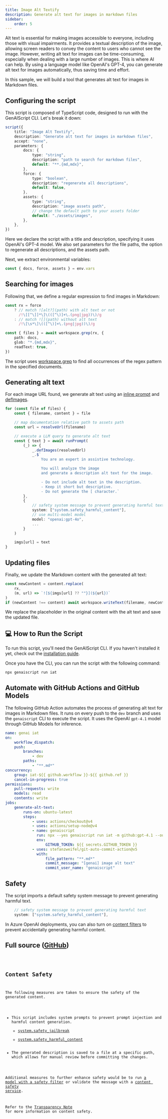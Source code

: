 ```yaml
---
title: Image Alt Textify
description: Generate alt text for images in markdown files
sidebar:
    order: 5
---
```



Alt text is essential for making images accessible to everyone, including those with visual impairments. It provides a textual description of the image, allowing screen readers to convey the content to users who cannot see the image.
However, writing alt text for images can be time-consuming, especially when dealing with a large number of images. This is where AI can help. By using a language model like OpenAI's GPT-4, you can generate alt text for images automatically, thus saving time and effort.

In this sample, we will build a tool that generates alt text for images in Markdown files.

## Configuring the script

This script is composed of TypeScript code, designed to run with the GenAIScript CLI. Let's break it down:

```ts
script({
    title: "Image Alt Textify",
    description: "Generate alt text for images in markdown files",
    accept: "none",
    parameters: {
        docs: {
            type: "string",
            description: "path to search for markdown files",
            default: "**.{md,mdx}",
        },
        force: {
            type: "boolean",
            description: "regenerate all descriptions",
            default: false,
        },
        assets: {
            type: "string",
            description: "image assets path",
            // change the default path to your assets folder
            default: "./assets/images",
        },
    },
})
```

Here we declare the script with a title and description, specifying it uses OpenAI's GPT-4 model.
We also set parameters for the file paths, the option to regenerate all descriptions, and the assets path.

Next, we extract environmental variables:

```ts
const { docs, force, assets } = env.vars
```

## Searching for images

Following that, we define a regular expression to find images in Markdown:

```ts
const rx = force
    ? // match ![alt?](path) with alt text or not
      /!\[[^\]]*\]\(([^\)]+\.(png|jpg))\)/g
    : // match ![](path) without alt text
      /!\[\s*\]\(([^\)]+\.(png|jpg))\)/g

const { files } = await workspace.grep(rx, {
    path: docs,
    glob: "*.{md,mdx}",
    readText: true,
})
```

The script uses [workspace.grep](/genaiscript/reference/scripts/files#grep) to find all occurrences of the regex pattern in the specified documents.

## Generating alt text

For each image URL found, we generate alt text using an [inline prompt](/genaiscript/reference/scripts/inline-prompts)
and [defImages](/genaiscript/reference/scripts/images).

```ts
for (const file of files) {
    const { filename, content } = file

    // map documentation relative path to assets path
    const url = resolveUrl(filename)

    // execute a LLM query to generate alt text
    const { text } = await runPrompt(
        (_) => {
            _.defImages(resolvedUrl)
            _.$`
                You are an expert in assistive technology.

                You will analyze the image
                and generate a description alt text for the image.

                - Do not include alt text in the description.
                - Keep it short but descriptive.
                - Do not generate the [ character.`
        },
        {
            // safety system message to prevent generating harmful text
            system: ["system.safety_harmful_content"],
            // use multi-model model
            model: "openai:gpt-4o",
            ...
        }
    )

    imgs[url] = text
}
```

## Updating files

Finally, we update the Markdown content with the generated alt text:

```ts
const newContent = content.replace(
    rx,
    (m, url) => `![${imgs[url] ?? ""}](${url})`
)
if (newContent !== content) await workspace.writeText(filename, newContent)
```

We replace the placeholder in the original content with the alt text and save the updated file.

## 💻 How to Run the Script

To run this script, you'll need the GenAIScript CLI.
If you haven't installed it yet, check out the [installation guide](https://microsoft.github.io/genaiscript/getting-started/installation).

Once you have the CLI, you can run the script with the following command:

```bash
npx genaiscript run iat
```

## Automate with GitHub Actions and GitHub Models

The following GitHub Action automates the process of generating alt text for images in Markdown files. It runs on every push to the `dev` branch and uses the `genaiscript` CLI to execute the script.
It uses the OpenAI `gpt-4.1` model through GitHub Models for inference.

```yml title=".github/workflows/genai-iat.yml"
name: genai iat
on:
    workflow_dispatch:
    push:
        branches:
            - dev
        paths:
            - "**.md*"
concurrency:
    group: iat-${{ github.workflow }}-${{ github.ref }}
    cancel-in-progress: true
permissions:
    pull-requests: write
    models: read
    contents: write
jobs:
    generate-alt-text:
        runs-on: ubuntu-latest
        steps:
            - uses: actions/checkout@v4
            - uses: actions/setup-node@v4
            - name: genaiscript
              run: npx --yes genaiscript run iat -m github:gpt-4.1 --out-trace $GITHUB_STEP_SUMMARY
              env:
                  GITHUB_TOKEN: ${{ secrets.GITHUB_TOKEN }}
            - uses: stefanzweifel/git-auto-commit-action@v5
              with:
                  file_pattern: "**.md*"
                  commit_message: "[genai] image alt text"
                  commit_user_name: "genaiscript"
```

## Safety

The script imports a default safety system message to prevent generating harmful text.

```js
    // safety system message to prevent generating harmful text
    system: ["system.safety_harmful_content"],
```

In Azure OpenAI deployments, you can also turn on [content filters](https://learn.microsoft.com/en-us/azure/ai-services/openai/concepts/content-filter)
to prevent accidentally generating harmful content.

## Full source ([GitHub](https://github.com/microsoft/genaiscript/blob/main/packages/sample/genaisrc/samples/iat.genai.mts))

<Code code={source} wrap={true} lang="ts" title="iat.genai.mts" />

## Content Safety

The following measures are taken to ensure the safety of the generated content.

- This script includes system prompts to prevent prompt injection and harmful content generation.
    - [system.safety_jailbreak](/genaiscript/reference/scripts/system#systemsafety_jailbreak)
    - [system.safety_harmful_content](/genaiscript/reference/scripts/system#systemsafety_harmful_content)
- The generated description is saved to a file at a specific path, which allows for manual review before committing the changes.

Additional measures to further enhance safety would be to run [a model with a safety filter](https://learn.microsoft.com/en-us/azure/ai-services/openai/concepts/content-filter?tabs=warning%2Cuser-prompt%2Cpython-new)
or validate the message with a [content safety service](/genaiscript/reference/scripts/content-safety).

Refer to the [Transparency Note](/genaiscript/reference/transparency-note/) for more information on content safety.
